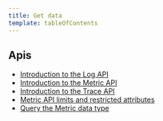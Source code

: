 ```yaml
---
title: Get data
template: tableOfContents
---
```


## Apis

* [Introduction to the Log API](/docs/telemetry-data-platform/get-data/apis/introduction-log-api)
* [Introduction to the Metric API](/docs/telemetry-data-platform/get-data/apis/introduction-metric-api)
* [Introduction to the Trace API](/docs/telemetry-data-platform/get-data/apis/introduction-trace-api)
* [Metric API limits and restricted attributes](/docs/telemetry-data-platform/get-data/apis/metric-api-limits-restricted-attributes)
* [Query the Metric data type](/docs/telemetry-data-platform/get-data/apis/query-metric-data-type)
